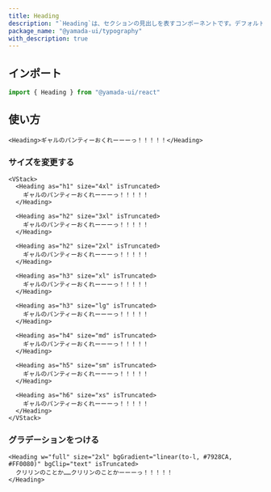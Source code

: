 ```yaml
---
title: Heading
description: "`Heading`は、セクションの見出しを表すコンポーネントです。デフォルトでは、`h1`要素をレンダリングします。"
package_name: "@yamada-ui/typography"
with_description: true
---
```


## インポート

```ts
import { Heading } from "@yamada-ui/react"
```

## 使い方

```tsx
<Heading>ギャルのパンティーおくれーーーっ！！！！！</Heading>
```

### サイズを変更する

```tsx
<VStack>
  <Heading as="h1" size="4xl" isTruncated>
    ギャルのパンティーおくれーーーっ！！！！！
  </Heading>

  <Heading as="h2" size="3xl" isTruncated>
    ギャルのパンティーおくれーーーっ！！！！！
  </Heading>

  <Heading as="h2" size="2xl" isTruncated>
    ギャルのパンティーおくれーーーっ！！！！！
  </Heading>

  <Heading as="h3" size="xl" isTruncated>
    ギャルのパンティーおくれーーーっ！！！！！
  </Heading>

  <Heading as="h3" size="lg" isTruncated>
    ギャルのパンティーおくれーーーっ！！！！！
  </Heading>

  <Heading as="h4" size="md" isTruncated>
    ギャルのパンティーおくれーーーっ！！！！！
  </Heading>

  <Heading as="h5" size="sm" isTruncated>
    ギャルのパンティーおくれーーーっ！！！！！
  </Heading>

  <Heading as="h6" size="xs" isTruncated>
    ギャルのパンティーおくれーーーっ！！！！！
  </Heading>
</VStack>
```

### グラデーションをつける

```tsx
<Heading w="full" size="2xl" bgGradient="linear(to-l, #7928CA, #FF0080)" bgClip="text" isTruncated>
  クリリンのことか……クリリンのことかーーーっ！！！！！
</Heading>
```
